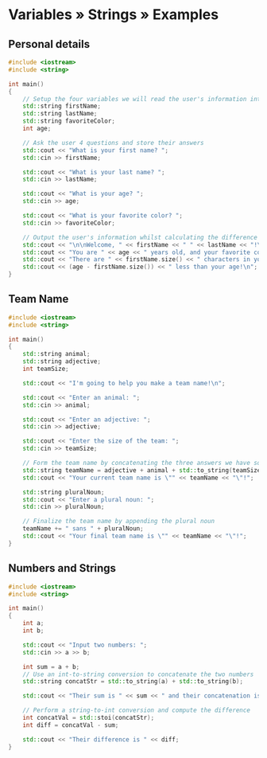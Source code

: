 
# Variables » Strings » Examples

## Personal details

```cpp
#include <iostream>
#include <string>

int main()
{
	// Setup the four variables we will read the user's information into
	std::string firstName;
	std::string lastName;
	std::string favoriteColor;
	int age;

	// Ask the user 4 questions and store their answers
	std::cout << "What is your first name? ";
	std::cin >> firstName;

	std::cout << "What is your last name? ";
	std::cin >> lastName;

	std::cout << "What is your age? ";
	std::cin >> age;

	std::cout << "What is your favorite color? ";
	std::cin >> favoriteColor;

	// Output the user's information whilst calculating the difference between their age and first name's length
	std::cout << "\n\nWelcome, " << firstName << " " << lastName << "!\n";
	std::cout << "You are " << age << " years old, and your favorite color is " << favoriteColor << "\n";
	std::cout << "There are " << firstName.size() << " characters in your first name... ";
	std::cout << (age - firstName.size()) << " less than your age!\n";
}
```

## Team Name

```cpp
#include <iostream>
#include <string>

int main()
{
	std::string animal;
	std::string adjective;
	int teamSize;

	std::cout << "I'm going to help you make a team name!\n";

	std::cout << "Enter an animal: ";
	std::cin >> animal;

	std::cout << "Enter an adjective: ";
	std::cin >> adjective;

	std::cout << "Enter the size of the team: ";
	std::cin >> teamSize;

	// Form the team name by concatenating the three answers we have so far
	std::string teamName = adjective + animal + std::to_string(teamSize);
	std::cout << "Your current team name is \"" << teamName << "\"!";

	std::string pluralNoun;
	std::cout << "Enter a plural noun: ";
	std::cin >> pluralNoun;

	// Finalize the team name by appending the plural noun
	teamName += " sans " + pluralNoun;
	std::cout << "Your final team name is \"" << teamName << "\"!";
}
```

## Numbers and Strings

```cpp
#include <iostream>
#include <string>

int main()
{
	int a;
	int b;

	std::cout << "Input two numbers: ";
	std::cin >> a >> b;

	int sum = a + b;
	// Use an int-to-string conversion to concatenate the two numbers
	std::string concatStr = std::to_string(a) + std::to_string(b);

	std::cout << "Their sum is " << sum << " and their concatenation is " << concatStr << "\n";

	// Perform a string-to-int conversion and compute the difference
	int concatVal = std::stoi(concatStr);
	int diff = concatVal - sum;

	std::cout << "Their difference is " << diff;
}
```